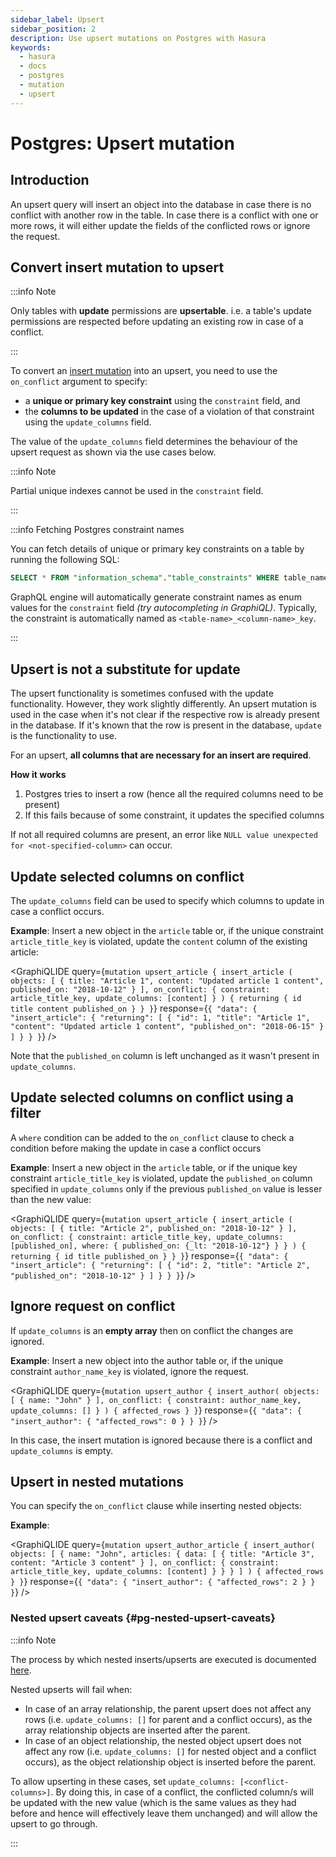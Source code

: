 ```yaml
---
sidebar_label: Upsert
sidebar_position: 2
description: Use upsert mutations on Postgres with Hasura
keywords:
  - hasura
  - docs
  - postgres
  - mutation
  - upsert
---
```



# Postgres: Upsert mutation

## Introduction

An upsert query will insert an object into the database in case there is no conflict with another row in the table. In
case there is a conflict with one or more rows, it will either update the fields of the conflicted rows or ignore the
request.

## Convert insert mutation to upsert

:::info Note

Only tables with **update** permissions are **upsertable**. i.e. a table's update permissions are respected before
updating an existing row in case of a conflict.

:::

To convert an [insert mutation](/mutations/postgres/insert.mdx) into an upsert, you need to use the `on_conflict`
argument to specify:

- a **unique or primary key constraint** using the `constraint` field, and
- the **columns to be updated** in the case of a violation of that constraint using the `update_columns` field.

The value of the `update_columns` field determines the behaviour of the upsert request as shown via the use cases below.

:::info Note

Partial unique indexes cannot be used in the `constraint` field.

:::

:::info Fetching Postgres constraint names

You can fetch details of unique or primary key constraints on a table by running the following SQL:

```sql
SELECT * FROM "information_schema"."table_constraints" WHERE table_name='<table>' AND table_schema='<schema>';
```

GraphQL engine will automatically generate constraint names as enum values for the `constraint` field _(try
autocompleting in GraphiQL)_. Typically, the constraint is automatically named as `<table-name>_<column-name>_key`.

:::

## Upsert is not a substitute for update

The upsert functionality is sometimes confused with the update functionality. However, they work slightly differently.
An upsert mutation is used in the case when it's not clear if the respective row is already present in the database. If
it's known that the row is present in the database, `update` is the functionality to use.

For an upsert, **all columns that are necessary for an insert are required**.

**How it works**

1.  Postgres tries to insert a row (hence all the required columns need to be present)
2.  If this fails because of some constraint, it updates the specified columns

If not all required columns are present, an error like `NULL value unexpected for <not-specified-column>` can occur.

## Update selected columns on conflict

The `update_columns` field can be used to specify which columns to update in case a conflict occurs.

**Example**: Insert a new object in the `article` table or, if the unique constraint `article_title_key` is violated,
update the `content` column of the existing article:

<GraphiQLIDE
  query={`mutation upsert_article {
  insert_article (
    objects: [
      {
        title: "Article 1",
        content: "Updated article 1 content",
        published_on: "2018-10-12"
      }
    ],
    on_conflict: {
      constraint: article_title_key,
      update_columns: [content]
    }
  ) {
    returning {
      id
      title
      content
      published_on
    }
  }
}`}
  response={`{
  "data": {
    "insert_article": {
      "returning": [
        {
          "id": 1,
          "title": "Article 1",
          "content": "Updated article 1 content",
          "published_on": "2018-06-15"
        }
      ]
    }
  }
}`}
/>

Note that the `published_on` column is left unchanged as it wasn't present in `update_columns`.

## Update selected columns on conflict using a filter

A `where` condition can be added to the `on_conflict` clause to check a condition before making the update in case a
conflict occurs

**Example**: Insert a new object in the `article` table, or if the unique key constraint `article_title_key` is
violated, update the `published_on` column specified in `update_columns` only if the previous `published_on` value is
lesser than the new value:

<GraphiQLIDE
  query={`mutation upsert_article {
  insert_article (
    objects: [
      {
        title: "Article 2",
        published_on: "2018-10-12"
      }
    ],
    on_conflict: {
      constraint: article_title_key,
      update_columns: [published_on],
      where: {
        published_on: {_lt: "2018-10-12"}
      }
    }
  ) {
    returning {
      id
      title
      published_on
    }
  }
}`}
  response={`{
  "data": {
    "insert_article": {
      "returning": [
        {
          "id": 2,
          "title": "Article 2",
          "published_on": "2018-10-12"
        }
      ]
    }
  }
}`}
/>

## Ignore request on conflict

If `update_columns` is an **empty array** then on conflict the changes are ignored.

**Example**: Insert a new object into the author table or, if the unique constraint `author_name_key` is violated,
ignore the request.

<GraphiQLIDE
  query={`mutation upsert_author {
  insert_author(
    objects: [
      { name: "John" }
    ],
    on_conflict: {
      constraint: author_name_key,
      update_columns: []
    }
  ) {
    affected_rows
  }
}`}
  response={`{
  "data": {
    "insert_author": {
      "affected_rows": 0
    }
  }
}`}
/>

In this case, the insert mutation is ignored because there is a conflict and `update_columns` is empty.

## Upsert in nested mutations

You can specify the `on_conflict` clause while inserting nested objects:

**Example**:

<GraphiQLIDE
  query={`mutation upsert_author_article {
  insert_author(
    objects: [
      {
        name: "John",
        articles: {
          data: [
            {
              title: "Article 3",
              content: "Article 3 content"
            }
          ],
          on_conflict: {
            constraint: article_title_key,
            update_columns: [content]
          }
        }
      }
    ]
  ) {
    affected_rows
  }
}`}
  response={`{
  "data": {
    "insert_author": {
      "affected_rows": 2
    }
  }
}`}
/>

### Nested upsert caveats {#pg-nested-upsert-caveats}

:::info Note

The process by which nested inserts/upserts are executed is documented
[here](/mutations/postgres/insert.mdx#pg-nested-inserts).

Nested upserts will fail when:

- In case of an array relationship, the parent upsert does not affect any rows (i.e. `update_columns: []` for parent and
  a conflict occurs), as the array relationship objects are inserted after the parent.
- In case of an object relationship, the nested object upsert does not affect any row (i.e. `update_columns: []` for
  nested object and a conflict occurs), as the object relationship object is inserted before the parent.

To allow upserting in these cases, set `update_columns: [<conflict-columns>]`. By doing this, in case of a conflict, the
conflicted column/s will be updated with the new value (which is the same values as they had before and hence will
effectively leave them unchanged) and will allow the upsert to go through.

:::
